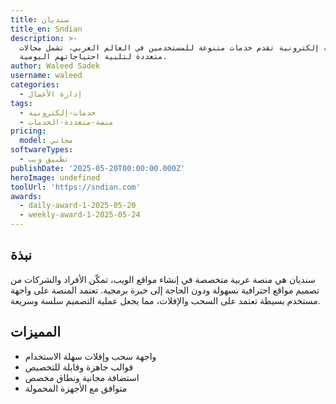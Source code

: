 ```yaml
---
title: سنديان
title_en: Sndian
description: >-
  منصة إلكترونية تقدم خدمات متنوعة للمستخدمين في العالم العربي، تشمل مجالات
  متعددة لتلبية احتياجاتهم اليومية.
author: Waleed Sadek
username: waleed
categories:
  - إدارة الأعمال
tags:
  - خدمات-إلكترونية
  - منصة-متعددة-الخدمات
pricing:
  model: مجاني
softwareTypes:
  - تطبيق ويب
publishDate: '2025-05-20T00:00:00.000Z'
heroImage: undefined
toolUrl: 'https://sndian.com'
awards:
  - daily-award-1-2025-05-20
  - weekly-award-1-2025-05-24
---
```

## نبذة
سنديان هي منصة عربية متخصصة في إنشاء مواقع الويب، تمكّن الأفراد والشركات من تصميم مواقع احترافية بسهولة ودون الحاجة إلى خبرة برمجية. تعتمد المنصة على واجهة مستخدم بسيطة تعتمد على السحب والإفلات، مما يجعل عملية التصميم سلسة وسريعة.

## المميزات
- واجهة سحب وإفلات سهلة الاستخدام
- قوالب جاهزة وقابلة للتخصيص
- استضافة مجانية ونطاق مخصص
- متوافق مع الأجهزة المحمولة
